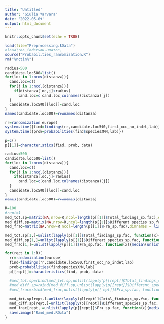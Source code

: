 ```yaml
---
title: "Untitled"
author: "Giulia Varvara"
date: '2022-05-09'
output: html_document
---
```


```r
knitr::opts_chunk$set(echo = TRUE)
```

```r
load(file="Preprocessing.RData")
#load("no_indet500.RData")
source("Probabilities_randomization.R")
rm("%notin%")
```

```r
radius=500
candidate.loc500=list()
for(loc in 1:nrow(distanza)){
  cand.loc=c()
  for(j in 1:ncol(distanza)){
    if(distanza[loc,j]<radius)
      cand.loc=c(cand.loc,colnames(distanza)[j])
  }
  candidate.loc500[[loc]]=cand.loc
}
names(candidate.loc500)=rownames(distanza)

```

```r
rr=randomization(europe)
system.time({find=findings(rr,candidate.loc500,first_occ_no_indet,lab)})
system.time({prob=probabilities(find$speciesXMN,lab)})

p=c()
p[[1]]=characteristics(find, prob, data)
```

```r
radius=500
candidate.loc500=list()
for(loc in 1:nrow(distanza)){
  cand.loc=c()
  for(j in 1:ncol(distanza)){
    if(distanza[loc,j]<radius)
      cand.loc=c(cand.loc,colnames(distanza)[j])
  }
  candidate.loc500[[loc]]=cand.loc
}
names(candidate.loc500)=rownames(distanza)

```


```r
R=100
#rept=1
med_tot.sp=matrix(NA,nrow=R,ncol=length(p[[1]]$Total_findings_sp.fac),dimnames = list(c(1:R),unlist(names(p[[1]]$Total_findings_sp.fac))))
med_diff.sp=matrix(NA,nrow=R,ncol=length(p[[1]]$Different_species_sp.fac),dimnames = list(c(1:R),names(p[[1]]$Different_species_sp.fac)))
med_frac=matrix(NA,nrow=R,ncol=length(p[[1]]$Fra_sp.fac),dimnames = list(c(1:R),names(p[[1]]$Fra_sp.fac)))

med_tot.sp[1,]=unlist(lapply(p[[1]]$Total_findings_sp.fac, function(x){median(unlist(x))}))
med_diff.sp[1,]=unlist(lapply(p[[1]]$Different_species_sp.fac, function(x){median(unlist(x))}))
med_frac[1,]=unlist(lapply(p[[1]]$Fra_sp.fac, function(x){median(unlist(x))}))

for(rept in 1:R){
  rr=randomization(europe)
  find=findings(rr,candidate.loc500,first_occ_no_indet,lab)
  prob=probabilities(find$speciesXMN,lab)
  p[[rept]]=characteristics(find, prob, data)
  
  #med_tot.sp=rbind(med_tot.sp,unlist(lapply(p[[rept]]$Total_findings_sp.fac, function(x){median(unlist(x))})))
  #med_diff.sp=rbind(med_diff.sp,unlist(lapply(p[[rept]]$Different_species_sp.fac, function(x){median(unlist(x))})))
  #med_frac=rbind(med_frac,unlist(lapply(p[[rept]]$Fra_sp.fac, function(x){median(unlist(x))})))
  
  med_tot.sp[rept,]=unlist(lapply(p[[rept]]$Total_findings_sp.fac, function(x){median(unlist(x))}))
  med_diff.sp[rept,]=unlist(lapply(p[[rept]]$Different_species_sp.fac, function(x){median(unlist(x))}))
  med_frac[rept,]=unlist(lapply(p[[rept]]$Fra_sp.fac, function(x){median(unlist(x))}))
  save.image("Rand_med.RData")
}
```
